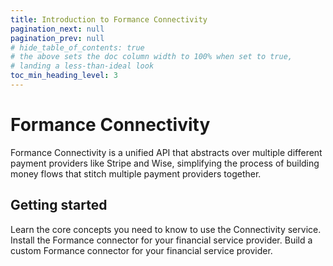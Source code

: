 ```yaml
---
title: Introduction to Formance Connectivity
pagination_next: null
pagination_prev: null
# hide_table_of_contents: true
# the above sets the doc column width to 100% when set to true,
# landing a less-than-ideal look
toc_min_heading_level: 3
---
```


# Formance Connectivity

Formance Connectivity is a unified API that abstracts over multiple different payment providers like Stripe and Wise, simplifying the process of building money flows that stitch multiple payment providers together.

## Getting started

<DocCardGrid>

<DocCard headline="Concepts" cta="Learn Concepts" link="get-started/" highlight="true">
    Learn the core concepts you need to know to use the Connectivity service.
</DocCard>

<DocCard headline="Connectors" cta="Install Connectors" link="get-started/connectors/" highlight="true">
    Install the Formance connector for your financial service provider.
</DocCard>

<DocCard headline="Framework" cta="Build a Connector" link="get-started/connectors/framework" highlight="true">
    Build a custom Formance connector for your financial service provider.
</DocCard>

</DocCardGrid>


